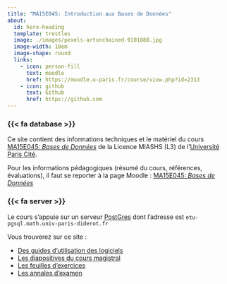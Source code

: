 ```yaml
---
title: "MA15E045: Introduction aux Bases de Données"
about:
  id: hero-heading
  template: trestles
  image: ./images/pexels-artunchained-9101888.jpg 
  image-width: 10em
  image-shape: round
  links:
    - icon: person-fill
      text: moodle
      href: https://moodle.u-paris.fr/course/view.php?id=2313
    - icon: github
      text: Github
      href: https://github.com
---
```


:::{#hero-heading}

### {{< fa database >}} 

Ce site contient des informations techniques et le matériel du cours [MA15E045: *Bases de Données*](https://moodle.u-pariscite.fr/course/view.php?id=2313){target="_blank"} de la Licence MIASHS (L3) de l'[Université Paris Cité](https://www.u-paris.fr).

Pour les informations pédagogiques (résumé du cours, références, évaluations), il faut se reporter à la page Moodle : [MA15E045: *Bases de Données*](https://moodle.u-pariscite.fr/course/view.php?id=2313){target="_blank"}

<!-- est une initiation à l'usage des *données tabulaires*. Ce cours est conçu pour des étudiantes intéressées par l'analyse de données au sens large. Cela va de l'alimentation, la maintenance de bases de données tabulaires à la statistique descriptive classique, à l'apprentissage machine et à la statistique prédictive.



### {{< fa user-graduate >}} 

Au travers de ce cours, vous allez :

- Apprendre à interroger une base de données relationnelle
- Apprendre à lire un schéma  de base de données 
- Apprendre à concevoir une base de données
- Apprendre à améliorer une base de données 
-->

### {{< fa server >}} 

Le cours s'appuie sur un serveur [PostGres](https://www.postgresql.org){target="_blank"} dont l'adresse est `etu-pgsql.math.univ-paris-diderot.fr`

:::

Vous trouverez sur ce site :

- [Des guides d'utilisation des logiciels](/computing-access.qmd)
- [Les diapositives du cours magistral](/slides-listings.qmd)
- [Les feuilles d'exercices](/td-listings.qmd)
<!--- [Les corrigés](/corriges-tds.qmd)-->
- [Les annales d'examen](/exams-listings.qmd)

